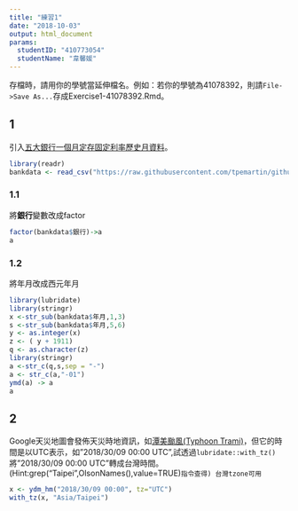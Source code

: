 ```yaml
---
title: "練習1"
date: "2018-10-03"
output: html_document
params:
  studentID: "410773054"
  studentName: "韋馨媛"
---
```

存檔時，請用你的學號當延伸檔名。例如：若你的學號為41078392，則請`File->Save As...`存成Exercise1-41078392.Rmd。

## 1
引入[五大銀行一個月定存固定利率歷史月資料](https://raw.githubusercontent.com/tpemartin/github-data/master/bankdata.csv)。

```r
library(readr)
bankdata <- read_csv("https://raw.githubusercontent.com/tpemartin/github-data/master/bankdata.csv")
```

### 1.1
將**銀行**變數改成factor
```r
factor(bankdata$銀行)->a
a
```

### 1.2
將年月改成西元年月
```r
library(lubridate)
library(stringr)
x <-str_sub(bankdata$年月,1,3)
s <-str_sub(bankdata$年月,5,6)
y <- as.integer(x)
z <- ( y + 1911)
q <- as.character(z)
library(stringr)
a <-str_c(q,s,sep = "-")
a <- str_c(a,"-01")
ymd(a) -> a
a
```

## 2
Google天災地圖會發佈天災時地資訊，如[潭美颱風(Typhoon Trami)](https://google.org/crisismap/google.com/2018-trami)，但它的時間是以UTC表示，如"2018/30/09 00:00 UTC",試透過`lubridate::with_tz()`將"2018/30/09 00:00 UTC"轉成台灣時間。(Hint:grep("Taipei",OlsonNames(),value=TRUE)`指令查得) 台灣tzone可用`

```r
x <- ydm_hm("2018/30/09 00:00", tz="UTC")
with_tz(x, "Asia/Taipei")


```


